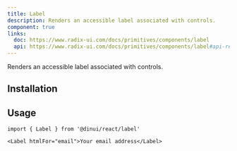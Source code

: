 ```yaml
---
title: Label
description: Renders an accessible label associated with controls.
component: true
links:
  doc: https://www.radix-ui.com/docs/primitives/components/label
  api: https://www.radix-ui.com/docs/primitives/components/label#api-reference
---
```


Renders an accessible label associated with controls.


<Example path="ui/label-demo" />

## Installation


<InstallationGuide path="ui/label" />

## Usage

```tsx
import { Label } from '@dinui/react/label'
```

```tsx
<Label htmlFor="email">Your email address</Label>
```

